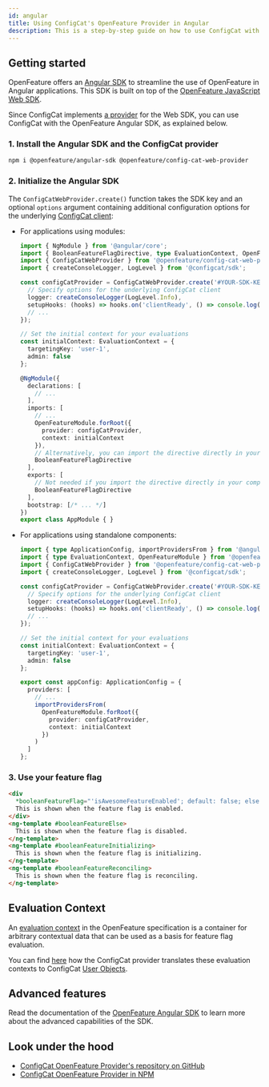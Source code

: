 ```yaml
---
id: angular
title: Using ConfigCat's OpenFeature Provider in Angular
description: This is a step-by-step guide on how to use ConfigCat with the OpenFeature Angular SDK.
---
```



## Getting started

OpenFeature offers an [Angular SDK](https://github.com/open-feature/js-sdk/tree/main/packages/angular) to streamline the use
of OpenFeature in Angular applications. This SDK is built on top of the [OpenFeature JavaScript Web SDK](https://github.com/open-feature/js-sdk/blob/main/packages/web).

Since ConfigCat implements [a provider](./js.mdx) for the Web SDK, you can use ConfigCat with the OpenFeature Angular SDK,
as explained below.

### 1. Install the Angular SDK and the ConfigCat provider

```bash
npm i @openfeature/angular-sdk @openfeature/config-cat-web-provider
```

### 2. Initialize the Angular SDK

The `ConfigCatWebProvider.create()` function takes the SDK key and an optional `options` argument containing additional
configuration options for the underlying [ConfigCat client](../../js/browser/#creating-the-configcat-client):

* For applications using modules:

  ```ts
  import { NgModule } from '@angular/core';
  import { BooleanFeatureFlagDirective, type EvaluationContext, OpenFeatureModule } from '@openfeature/angular-sdk';
  import { ConfigCatWebProvider } from '@openfeature/config-cat-web-provider';
  import { createConsoleLogger, LogLevel } from '@configcat/sdk';

  const configCatProvider = ConfigCatWebProvider.create('#YOUR-SDK-KEY#', {
    // Specify options for the underlying ConfigCat client
    logger: createConsoleLogger(LogLevel.Info),
    setupHooks: (hooks) => hooks.on('clientReady', () => console.log('Client is ready!')),
    // ...
  });

  // Set the initial context for your evaluations
  const initialContext: EvaluationContext = {
    targetingKey: 'user-1',
    admin: false
  };

  @NgModule({
    declarations: [
      // ...
    ],
    imports: [
      // ...
      OpenFeatureModule.forRoot({
        provider: configCatProvider,
        context: initialContext
      }),
      // Alternatively, you can import the directive directly in your components
      BooleanFeatureFlagDirective
    ],
    exports: [
      // Not needed if you import the directive directly in your components
      BooleanFeatureFlagDirective
    ],
    bootstrap: [/* ... */]
  })
  export class AppModule { }
  ```

* For applications using standalone components:

  ```ts
  import { type ApplicationConfig, importProvidersFrom } from '@angular/core';
  import { type EvaluationContext, OpenFeatureModule } from '@openfeature/angular-sdk';
  import { ConfigCatWebProvider } from '@openfeature/config-cat-web-provider';
  import { createConsoleLogger, LogLevel } from '@configcat/sdk';

  const configCatProvider = ConfigCatWebProvider.create('#YOUR-SDK-KEY#', {
    // Specify options for the underlying ConfigCat client
    logger: createConsoleLogger(LogLevel.Info),
    setupHooks: (hooks) => hooks.on('clientReady', () => console.log('Client is ready!')),
    // ...
  });

  // Set the initial context for your evaluations
  const initialContext: EvaluationContext = {
    targetingKey: 'user-1',
    admin: false
  };

  export const appConfig: ApplicationConfig = {
    providers: [
      // ...
      importProvidersFrom(
        OpenFeatureModule.forRoot({
          provider: configCatProvider,
          context: initialContext
        })
      )
    ]
  };
  ```

### 3. Use your feature flag

```html
<div
  *booleanFeatureFlag="'isAwesomeFeatureEnabled'; default: false; else: booleanFeatureElse; initializing: booleanFeatureInitializing; reconciling: booleanFeatureReconciling">
  This is shown when the feature flag is enabled.
</div>
<ng-template #booleanFeatureElse>
  This is shown when the feature flag is disabled.
</ng-template>
<ng-template #booleanFeatureInitializing>
  This is shown when the feature flag is initializing.
</ng-template>
<ng-template #booleanFeatureReconciling>
  This is shown when the feature flag is reconciling.
</ng-template>
```

## Evaluation Context

An <a href="https://openfeature.dev/docs/reference/concepts/evaluation-context" target="_blank">evaluation context</a>
in the OpenFeature specification is a container for arbitrary contextual data that can be used as a basis for feature
flag evaluation.

You can find [here](./js.mdx#evaluation-context) how the ConfigCat provider translates these evaluation contexts to
ConfigCat [User Objects](../../js/browser/#user-object).

## Advanced features

Read the documentation of the [OpenFeature Angular SDK](https://openfeature.dev/docs/reference/technologies/client/web/angular/)
to learn more about the advanced capabilities of the SDK.

## Look under the hood

- <a href="https://github.com/open-feature/js-sdk-contrib/tree/main/libs/providers/config-cat-web" target="_blank">ConfigCat OpenFeature Provider's repository on GitHub</a>
- <a href="https://www.npmjs.com/package/@openfeature/config-cat-web-provider" target="_blank">ConfigCat OpenFeature Provider in NPM</a>
